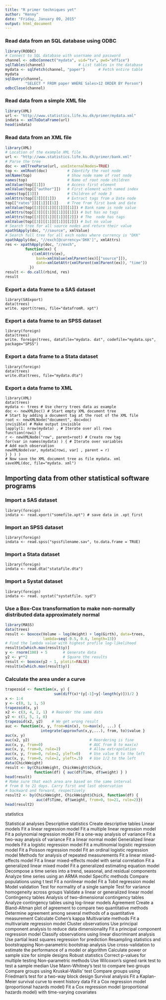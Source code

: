 ```yaml
---
title: "R primer techniques yet"
author: "Kenny"
date: "Friday, January 09, 2015"
output: html_document
---
```



### Read data from an SQL database using ODBC
```r
library(RODBC)
# Connect to SQL database with username and password
channel <- odbcConnect("mydata", uid="tv", pwd="office") 
sqlTables(channel)               # List tables in the database
mydata <- sqlFetch(channel, "paper")      # Fetch entire table
mydata
sqlQuery(channel, 
         "SELECT * FROM paper WHERE Sales>12 ORDER BY Person")
odbcClose(channel)
```


### Read data from a simple XML file

```r
library(XML)
url <- "http://www.statistics.life.ku.dk/primer/mydata.xml"
indata <- xmlToDataFrame(url)
head(indata)
```

### Read data from an XML file

```r
library(XML)
# Location of the example XML file
url <- "http://www.statistics.life.ku.dk/primer/bank.xml"
# Parse the tree 
doc <- xmlTreeParse(url, useInternalNodes=TRUE)
top <- xmlRoot(doc)         # Identify the root node
xmlName(top)                # Show node name of root node
names(top)                  # Name of root node children
xmlValue(top[[1]])          # Access first element 
xmlValue(top[["author"]])   # First element with named index
names(top[[3]])             # Children of node 3
xmlAttrs(top[[3]][[1]])     # Extract tags from a Date node
top[["rates"]][[1]][[1]]    # Tree from first bank and date
xmlValue(top[[3]][[1]][[1]][[1]]) # Bank name is node value
xmlAttrs(top[[3]][[1]][[1]][[1]]) # but has no tags
xmlAttrs(top[[3]][[1]][[1]][[2]]) # The  node has tags
xmlValue(top[[3]][[1]][[1]][[2]]) # but no value
# Search tree for all source nodes and return their value
xpathSApply(doc, "//source", xmlValue)
# Search full tree for all exch nodes where currency is "DKK"
xpathApply(doc, "//exch[@currency='DKK']", xmlAttrs)
res <- xpathApply(doc, "//exch",  
         function(ex) {
            c(xmlAttrs(ex),
              bank=xmlValue(xmlParent(ex)[["source"]]),
              date=xmlGetAttr(xmlParent(xmlParent(ex)), "time"))
           })
result <- do.call(rbind, res)
result
```



### Export a data frame to a SAS dataset
```
library(SASxport)
data(trees)
write. xport(trees, file="datafromR. xpt")
```
### Export a data frame to an SPSS dataset
```
library(foreign)
data(trees)
write. foreign(trees, datafile="mydata. dat", codefile="mydata.sps", package="SPSS")
```

### Export a data frame to a Stata dataset
```
library(foreign)
data(trees)
write.dta(trees, file="mydata.dta")
```


### Export a data frame to XML
```
library(XML)
data(trees)
mydata <- trees # Use cherry trees data as example
doc <- newXMLDoc() # Start empty XML document tree
# Start by adding a document tag at the root of the XML file
root <- newXMLNode("document", doc=doc)
invisible( # Make output invisible
lapply(1: nrow(mydata) , # Iterate over all rows
function(rowi) {
r <- newXMLNode("row", parent=root) # Create row tag
for(var in names(mydata) ) { # Iterate over variables
# Add each observation
newXMLNode(var, mydata[rowi, var] , parent = r)
} } ) )
# Now save the XML document tree as file mydata. xml
saveXML(doc, file="mydata. xml")
```



## Importing data from other statistical software programs
### Import a SAS dataset
```
library(foreign)
indata <- read.xport("somefile.xpt") # save data in .xpt first
```

### Import an SPSS dataset
```
library(foreign)
indata <- read.spss("spssfilename.sav", to.data.frame = TRUE) 
```

### Import a Stata dataset
```
library(foreign)
indata <- read.dta("statafile.dta")
```

### Import a Systat dataset
```
library(foreign)
indata <- read. systat("systatfile. syd") 

```



### Use a Box-Cox transformation to make non-normally distributed data approximately normal

```r
library(MASS)
data(trees)
result <- boxcox(Volume ~ log(Height) + log(Girth), data=trees,
                 lambda=seq(-0.5, 0.6, length=13))
# Find the lambda value with highest profile log-likelihood
result$x[which.max(result$y)] 
y <- rnorm(100) + 5       # Generate data
y2 <- y**2                # Square the results
result <- boxcox(y2 ~ 1, plotit=FALSE)
result$x[which.max(result$y)] 
```

### Calculate the area under a curve

```r
trapezoid <- function(x, y) { 
                      sum(diff(x)*(y[-1]+y[-length(y)]))/2 }
x <- 1:4
y <- c(0, 1, 1, 5)
trapezoid(x, y)
x2 <- c(3, 4, 2, 1)  # Reorder the same data
y2 <- c(1, 5, 1, 0)
trapezoid(x2, y2)    # We get wrong result
auc <- function(x, y, from=min(x), to=max(x), ...) {
                integrate(approxfun(x,y,...), from, to)$value }
auc(x, y)
auc(x2, y2)                           # Reordering is fine
auc(x, y, from=0)                     # AUC from 0 to max(x)
auc(x, y, from=0, rule=2)             # Allow extrapolation
auc(x, y, from=0, rule=2, yleft=0)    # Use value 0 to the left
auc(x, y, from=0, rule=2, yleft=.5)   # Use 1/2 to the left
data(ChickWeight)
result <- by(ChickWeight, ChickWeight$Chick, 
             function(df) { auc(df$Time, df$weight) } )
head(result)
# Make sure that each area are based on the same interval
# from 0 to 21 days. Carry first and last observation
# backward and forward, respectively
result2 <- by(ChickWeight, ChickWeight$Chick, function(df) { 
              auc(df$Time, df$weight, from=0, to=21, rule=2)})
head(result2)
```

statistics

Statistical analyses
Descriptive statistics
Create descriptive tables
Linear models
Fit a linear regression model
Fit a multiple linear regression model
Fit a polynomial regression model
Fit a one-way analysis of variance
Fit a two-way analysis of variance
Fit a linear normal model
Generalized linear models
Fit a logistic regression model
Fit a multinomial logistic regression model
Fit a Poisson regression model
Fit an ordinal logistic regression model
Methods for analysis of repeated measurements
Fit a linear mixed-effects model
Fit a linear mixed-effects model with serial correlation
Fit a generalized linear mixed model
Fit a generalized estimating equation model
Decompose a time series into a trend, seasonal, and residual components
Analyze time series using an ARMA model
Specific methods
Compare populations using t test
Fit a nonlinear model
Fit a Tobit regression model
Model validation
Test for normality of a single sample
Test for variance homogeneity across groups
Validate a linear or generalized linear model
Contingency tables
Analysis of two-dimensional contingency tables
Analyze contingency tables using log-linear models
Agreement
Create a Bland-Altman plot of agreement to compare two quantitative methods
Determine agreement among several methods of a quantitative measurement
Calculate Cohen's kappa
Multivariate methods
Fit a multivariate regression model
Cluster observations
Use principal component analysis to reduce data dimensionality
Fit a principal component regression model
Classify observations using linear discriminant analysis
Use partial least squares regression for prediction
Resampling statistics and bootstrapping
Non-parametric bootstrap analysis
Use cross-validation to estimate the performance of a model or algorithm
Calculate power or sample size for simple designs
Robust statistics
Correct p-values for multiple testing
Non-parametric methods
Use Wilcoxon's signed rank test to test a sample median
Use Mann-Whitney's test to compare two groups
Compare groups using Kruskal-Wallis' test
Compare groups using Friedman's test for a two-way block design
Survival analysis
Fit a Kaplan-Meier survival curve to event history data
Fit a Cox regression model (proportional hazards model)
Fit a Cox regression model (proportional hazards model) with time-varying covariates
